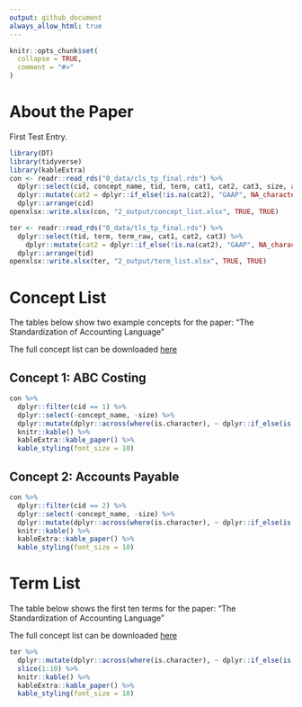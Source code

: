 ```yaml
---
output: github_document
always_allow_html: true
---
```


<!-- README.md is generated from README.Rmd. Please edit that file -->

```r
knitr::opts_chunk$set(
  collapse = TRUE,
  comment = "#>"
)
```

# About the Paper
First Test Entry.


```r
library(DT)
library(tidyverse)
library(kableExtra)
con <- readr::read_rds("0_data/cls_tp_final.rds") %>%
  dplyr::select(cid, concept_name, tid, term, cat1, cat2, cat3, size, avg_ngram, avg_sim, complex_score) %>%
  dplyr::mutate(cat2 = dplyr::if_else(!is.na(cat2), "GAAP", NA_character_)) %>%
  dplyr::arrange(cid)
openxlsx::write.xlsx(con, "2_output/concept_list.xlsx", TRUE, TRUE)

ter <- readr::read_rds("0_data/tls_tp_final.rds") %>%
  dplyr::select(tid, term, term_raw, cat1, cat2, cat3) %>%
    dplyr::mutate(cat2 = dplyr::if_else(!is.na(cat2), "GAAP", NA_character_)) %>%
  dplyr::arrange(tid)
openxlsx::write.xlsx(ter, "2_output/term_list.xlsx", TRUE, TRUE)
```

# Concept List
The tables below show two example concepts for the paper: "The Standardization of Accounting Language"

The full concept list can be downloaded 
<a href="2_output/concept_list.xlsx" download="2_output/concept_list.xlsx">here</a>

##  Concept 1: ABC Costing
```r
con %>%
  dplyr::filter(cid == 1) %>%
  dplyr::select(-concept_name, -size) %>%
  dplyr::mutate(dplyr::across(where(is.character), ~ dplyr::if_else(is.na(.), "", .))) %>%
  knitr::kable() %>%
  kableExtra::kable_paper() %>%
  kable_styling(font_size = 10)
```
##  Concept 2: Accounts Payable
```r
con %>%
  dplyr::filter(cid == 2) %>%
  dplyr::select(-concept_name, -size) %>%
  dplyr::mutate(dplyr::across(where(is.character), ~ dplyr::if_else(is.na(.), "", .))) %>%
  knitr::kable() %>%
  kableExtra::kable_paper() %>%
  kable_styling(font_size = 10)
```

# Term List
The table below shows the first ten terms for the paper: "The Standardization of Accounting Language"

The full concept list can be downloaded 
<a href="2_output/term_list.xlsx" download="2_output/term_list.xlsx">here</a>

```r
ter %>%
  dplyr::mutate(dplyr::across(where(is.character), ~ dplyr::if_else(is.na(.), "", .))) %>%
  slice(1:10) %>%
  knitr::kable() %>%
  kableExtra::kable_paper() %>%
  kable_styling(font_size = 10)

```


